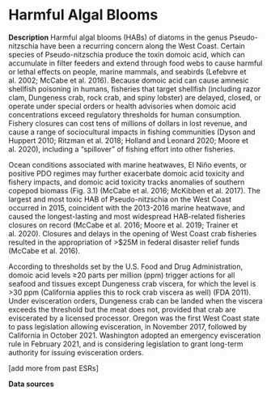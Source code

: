# Harmful Algal Blooms

**Description** Harmful algal blooms (HABs) of diatoms in the genus Pseudo-nitzschia have been a recurring concern along the West Coast. Certain species of Pseudo-nitzschia produce the toxin domoic acid, which can accumulate in filter feeders and extend through food webs to cause harmful or lethal effects on people, marine mammals, and seabirds (Lefebvre et al. 2002; McCabe et al. 2016). Because domoic acid can cause amnesic shellfish poisoning in humans, fisheries that target shellfish (including razor clam, Dungeness crab, rock crab, and spiny lobster) are delayed, closed, or operate under special orders or health advisories when domoic acid concentrations exceed regulatory thresholds for human consumption. Fishery closures can cost tens of millions of dollars in lost revenue, and cause a range of sociocultural impacts in fishing communities (Dyson and Huppert 2010; Ritzman et al. 2018; Holland and Leonard 2020; Moore et al. 2020), including a “spillover” of fishing effort into other fisheries.

Ocean conditions associated with marine heatwaves, El Niño events, or positive PDO regimes may further exacerbate domoic acid toxicity and fishery impacts, and domoic acid toxicity tracks anomalies of southern copepod biomass (Fig. 3.1) (McCabe et al. 2016; McKibben et al. 2017). The largest and most toxic HAB of Pseudo-nitzschia on the West Coast occurred in 2015, coincident with the 2013-2016 marine heatwave, and caused the longest-lasting and most widespread HAB-related fisheries closures on record (McCabe et al. 2016; Moore et al. 2019; Trainer et al. 2020). Closures and delays in the opening of West Coast crab fisheries resulted in the appropriation of \>\$25M in federal disaster relief funds (McCabe et al. 2016).

According to thresholds set by the U.S. Food and Drug Administration, domoic acid levels ≥20 parts per million (ppm) trigger actions for all seafood and tissues except Dungeness crab viscera, for which the level is \>30 ppm (California applies this to rock crab viscera as well) (FDA 2011). Under evisceration orders, Dungeness crab can be landed when the viscera exceeds the threshold but the meat does not, provided that crab are eviscerated by a licensed processor. Oregon was the first West Coast state to pass legislation allowing evisceration, in November 2017, followed by California in October 2021. Washington adopted an emergency evisceration rule in February 2021, and is considering legislation to grant long-term authority for issuing evisceration orders.

\[add more from past ESRs\]

**Data sources**

